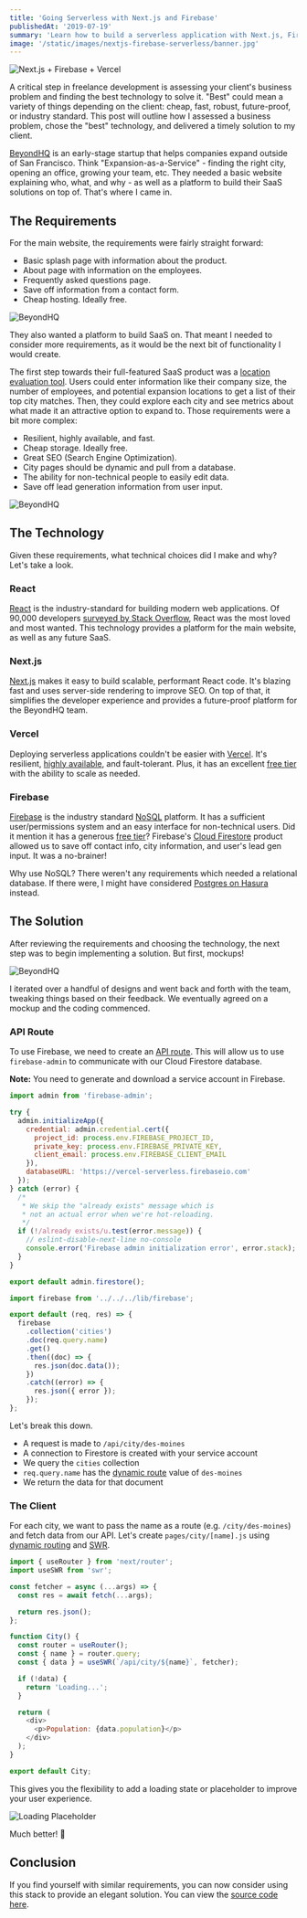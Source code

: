 ```yaml
---
title: 'Going Serverless with Next.js and Firebase'
publishedAt: '2019-07-19'
summary: 'Learn how to build a serverless application with Next.js, Firebase, Cloud Firestore, and easily deploy it with Vercel.'
image: '/static/images/nextjs-firebase-serverless/banner.jpg'
---
```


![Next.js + Firebase + Vercel](/static/images/nextjs-firebase-serverless/banner.png)

A critical step in freelance development is assessing your client's business problem and finding the best technology to solve it. "Best" could mean a variety of things depending on the client: cheap, fast, robust, future-proof, or industry standard. This post will outline how I assessed a business problem, chose the "best" technology, and delivered a timely solution to my client.

[BeyondHQ](https://beyondhq.co/) is an early-stage startup that helps companies expand outside of San Francisco. Think "Expansion-as-a-Service" - finding the right city, opening an office, growing your team, etc. They needed a basic website explaining who, what, and why - as well as a platform to build their SaaS solutions on top of. That's where I came in.

## The Requirements

For the main website, the requirements were fairly straight forward:

- Basic splash page with information about the product.
- About page with information on the employees.
- Frequently asked questions page.
- Save off information from a contact form.
- Cheap hosting. Ideally free.

![BeyondHQ](/static/images/nextjs-firebase-serverless/landing.png)

They also wanted a platform to build SaaS on. That meant I needed to consider more requirements, as it would be the next bit of functionality I would create.

The first step towards their full-featured SaaS product was a [location evaluation tool](https://beyondhq.co/geo-eval). Users could enter information like their company size, the number of employees, and potential expansion locations to get a list of their top city matches. Then, they could explore each city and see metrics about what made it an attractive option to expand to. Those requirements were a bit more complex:

- Resilient, highly available, and fast.
- Cheap storage. Ideally free.
- Great SEO (Search Engine Optimization).
- City pages should be dynamic and pull from a database.
- The ability for non-technical people to easily edit data.
- Save off lead generation information from user input.

![BeyondHQ](/static/images/nextjs-firebase-serverless/questions.png)

## The Technology

Given these requirements, what technical choices did I make and why? Let's take a look.

### React

[React](https://reactjs.org/) is the industry-standard for building modern web applications. Of 90,000 developers [surveyed by Stack Overflow](https://insights.stackoverflow.com/survey/2019), React was the most loved and most wanted. This technology provides a platform for the main website, as well as any future SaaS.

### Next.js

[Next.js](https://nextjs.org/) makes it easy to build scalable, performant React code. It's blazing fast and uses server-side rendering to improve SEO. On top of that, it simplifies the developer experience and provides a future-proof platform for the BeyondHQ team.

### Vercel

Deploying serverless applications couldn't be easier with [Vercel](https://vercel.com). It's resilient, [highly available](https://vercel.com/smart-cdn), and fault-tolerant. Plus, it has an excellent [free tier](https://vercel.com/pricing) with the ability to scale as needed.

### Firebase

[Firebase](https://firebase.google.com/) is the industry standard [NoSQL](https://en.wikipedia.org/wiki/NoSQL) platform. It has a sufficient user/permissions system and an easy interface for non-technical users. Did it mention it has a generous [free tier](https://firebase.google.com/pricing)? Firebase's [Cloud Firestore](https://firebase.google.com/products/firestore/) product allowed us to save off contact info, city information, and user's lead gen input. It was a no-brainer!

Why use NoSQL? There weren't any requirements which needed a relational database. If there were, I might have considered [Postgres on Hasura](https://hasura.io/) instead.

## The Solution

After reviewing the requirements and choosing the technology, the next step was to begin implementing a solution. But first, mockups!

![BeyondHQ](/static/images/nextjs-firebase-serverless/geo-eval.png)

I iterated over a handful of designs and went back and forth with the team, tweaking things based on their feedback. We eventually agreed on a mockup and the coding commenced.

### API Route

To use Firebase, we need to create an [API route](https://nextjs.org/docs/api-routes/introduction).
This will allow us to use `firebase-admin` to communicate with our Cloud Firestore database.

**Note:** You need to generate and download a service account in Firebase.

```js:lib/firebase.js
import admin from 'firebase-admin';

try {
  admin.initializeApp({
    credential: admin.credential.cert({
      project_id: process.env.FIREBASE_PROJECT_ID,
      private_key: process.env.FIREBASE_PRIVATE_KEY,
      client_email: process.env.FIREBASE_CLIENT_EMAIL
    }),
    databaseURL: 'https://vercel-serverless.firebaseio.com'
  });
} catch (error) {
  /*
   * We skip the "already exists" message which is
   * not an actual error when we're hot-reloading.
   */
  if (!/already exists/u.test(error.message)) {
    // eslint-disable-next-line no-console
    console.error('Firebase admin initialization error', error.stack);
  }
}

export default admin.firestore();
```

```js:pages/api/city/[name].js
import firebase from '../../../lib/firebase';

export default (req, res) => {
  firebase
    .collection('cities')
    .doc(req.query.name)
    .get()
    .then((doc) => {
      res.json(doc.data());
    })
    .catch((error) => {
      res.json({ error });
    });
};
```

Let's break this down.

- A request is made to `/api/city/des-moines`
- A connection to Firestore is created with your service account
- We query the `cities` collection
- `req.query.name` has the [dynamic route](https://nextjs.org/docs/routing/dynamic-routes) value of `des-moines`
- We return the data for that document

### The Client

For each city, we want to pass the name as a route (e.g. `/city/des-moines`) and fetch data from our API.
Let's create `pages/city/[name].js` using [dynamic routing](https://nextjs.org/docs/routing/dynamic-routes) and [SWR](/blog/fetching-data-with-swr).

```js:/pages/city/[name].js
import { useRouter } from 'next/router';
import useSWR from 'swr';

const fetcher = async (...args) => {
  const res = await fetch(...args);

  return res.json();
};

function City() {
  const router = useRouter();
  const { name } = router.query;
  const { data } = useSWR(`/api/city/${name}`, fetcher);

  if (!data) {
    return 'Loading...';
  }

  return (
    <div>
      <p>Population: {data.population}</p>
    </div>
  );
}

export default City;
```

This gives you the flexibility to add a loading state or placeholder to improve your user experience.

![Loading Placeholder](/static/images/nextjs-firebase-serverless/loading.gif)

Much better! 🎉

## Conclusion

If you find yourself with similar requirements, you can now consider using this stack to provide an elegant solution.
You can view the [source code here](https://github.com/leerob/nextjs-vercel-firebase).


<ProjectCard
  title="React 2025"
  description="Build and deploy a modern Jamstack application using the most popular open-source software."
  href="https://react2025.com/"
  icon="react2025"
/>
